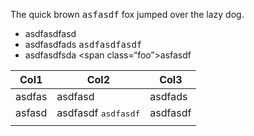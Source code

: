 The quick brown <kbd>asfasdf</kbd> fox jumped over the lazy dog.

-   asdfasdfasd
-   asdfasdfads <kbd>asdfasdfasdf</kbd>
-   asdfasdfsda \<span class="foo"\>asfasdf</span>

| Col1   | Col2                         | Col3     |
|--------|------------------------------|----------|
| asdfas | asdfasd                      | asdfads  |
| asfasd | asdfasdf <kbd>asdfasdf</kbd> | asdfasdf |
|        |                              |          |
